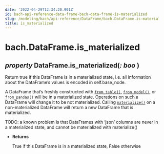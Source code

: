 ```yaml
---
date: '2022-04-29T12:34:20.901Z'
id: bach-api-reference-data-frame-bach-data-frame-is-materialized
slug: /modeling/bach/api-reference/DataFrame/bach.DataFrame.is-materialized/
title: is_materialized
---
```


# bach.DataFrame.is_materialized

<div>
<h2 class="signature-class"><span class="type-annotation"><em>property</em></span> <span class="additional-name">DataFrame.</span><span class="name">is_materialized(</span><span class="type-annotation"><em>: boo</em></span> )</h2>


<div class="content">

Return true if this DataFrame is in a materialized state, i.e. all information about the
DataFrame’s values is encoded in self.base_node.

A DataFrame that’s freshly constructed with [`from_table()`](/docs/modeling/bach/api-reference/DataFrame/bach.DataFrame.from-table/#bach.DataFrame.from-table),
[`from_model()`](/docs/modeling/bach/api-reference/DataFrame/bach.DataFrame.from-model/#bach.DataFrame.from-model), or [`from_pandas()`](/docs/modeling/bach/api-reference/DataFrame/bach.DataFrame.from-pandas/#bach.DataFrame.from-pandas) will be in a materialized state. Operations on such
a DataFrame will change it to be not materialized. Calling [`materialize()`](/docs/modeling/bach/api-reference/DataFrame/bach.DataFrame.materialize/#bach.DataFrame.materialize) on a
non-materialized DataFrame will return a new DataFrame that is materialized.

TODO: a known problem is that DataFrames with ‘json’ columns are never in a materialized state, and
cannot be materialized with materialize()



* **Returns**

    True if this DataFrame is in a materialized state, False otherwise



</div>

</div>
